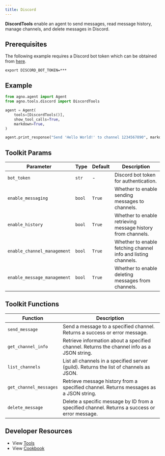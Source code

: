 ```yaml
---
title: Discord
---
```


**DiscordTools** enable an agent to send messages, read message history, manage channels, and delete messages in Discord.

## Prerequisites

The following example requires a Discord bot token which can be obtained from [here](https://discord.com/developers/applications).

```shell
export DISCORD_BOT_TOKEN=***
```

## Example

```python cookbook/agent_concepts/tools/discord.py
from agno.agent import Agent
from agno.tools.discord import DiscordTools

agent = Agent(
    tools=[DiscordTools()],
    show_tool_calls=True,
    markdown=True,
)

agent.print_response("Send 'Hello World!' to channel 1234567890", markdown=True)
```
## Toolkit Params

| Parameter                   | Type    | Default | Description                                                                           |
| --------------------------- | ------- | ------- | ------------------------------------------------------------------------------------- |
| `bot_token`                 | `str`   | -  | Discord bot token for authentication.                                                 |
| `enable_messaging`          | `bool`  | `True`  | Whether to enable sending messages to channels.                                       |
| `enable_history`            | `bool`  | `True`  | Whether to enable retrieving message history from channels.                           |
| `enable_channel_management` | `bool`  | `True`  | Whether to enable fetching channel info and listing channels.                         |
| `enable_message_management` | `bool`  | `True`  | Whether to enable deleting messages from channels.                                    |

## Toolkit Functions

| Function                                          | Description                                                                                                   |
| ------------------------------------------------- | ------------------------------------------------------------------------------------------------------------- |
| `send_message`     | Send a message to a specified channel. Returns a success or error message.                                    |
| `get_channel_info`               | Retrieve information about a specified channel. Returns the channel info as a JSON string.                    |
| `list_channels`                    | List all channels in a specified server (guild). Returns the list of channels as JSON.                        |
| `get_channel_messages`| Retrieve message history from a specified channel. Returns messages as a JSON string.                         |
| `delete_message`| Delete a specific message by ID from a specified channel. Returns a success or error message.                 |


## Developer Resources

- View [Tools](https://github.com/phidatahq/agno/blob/main/libs/agno/agno/tools/discord_tools.py)
- View [Cookbook](https://github.com/phidatahq/agno/blob/main/cookbook/agent_concepts/tools/discord.py)
